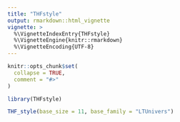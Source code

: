 ```yaml
---
title: "THFstyle"
output: rmarkdown::html_vignette
vignette: >
  %\VignetteIndexEntry{THFstyle}
  %\VignetteEngine{knitr::rmarkdown}
  %\VignetteEncoding{UTF-8}
---
```


```r
knitr::opts_chunk$set(
  collapse = TRUE,
  comment = "#>"
)
```

```r
library(THFstyle)
```

```r
THF_style(base_size = 11, base_family = "LTUnivers")
```
